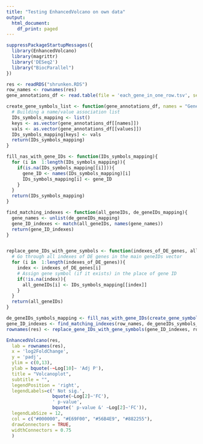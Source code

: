 ```yaml
---
title: "Testing EnhancedVolcano on own data"
output:
  html_document:
    df_print: paged
---
```


```r
suppressPackageStartupMessages({
  library(EnhancedVolcano)
  library(magrittr)
  library('DESeq2')
  library("BiocParallel")
})
```


```r
res <- readRDS("shrunken.RDS")
row_names <- rownames(res)
gene_annotations_df <- read.table(file = 'each_gene_in_one_row.tsv', sep = '\t', header = TRUE, stringsAsFactors = FALSE)

create_gene_symbols_list <- function(gene_annotations_df, names = "Genes", values = "Gene_name"){
  # Building a name/value association list
  IDs_symbols_mapping <- list()
  keys <- as.vector(gene_annotations_df[[names]])
  vals <- as.vector(gene_annotations_df[[values]])
  IDs_symbols_mapping[keys] <- vals
  return(IDs_symbols_mapping)
}

fill_nas_with_gene_IDs <- function(IDs_symbols_mapping){
  for (i in  1:length(IDs_symbols_mapping)){
    if(is.na(IDs_symbols_mapping[[i]])){
      gene_ID <- names(IDs_symbols_mapping)[i]
      IDs_symbols_mapping[i] <- gene_ID
    }
  }
  return(IDs_symbols_mapping)
}

find_matching_indexes <- function(all_geneIDs, de_geneIDs_mapping){
  gene_names <- unlist(de_geneIDs_mapping)
  gene_ID_indexes <- match(all_geneIDs, names(gene_names))
  return(gene_ID_indexes)
}


replace_gene_IDs_with_gene_symbols <- function(indexes_of_DE_genes, all_geneIDs, IDs_symbols_mapping){
  # Go through all indexes of DE genes in the main geneIDs vector
  for (i in  1:length(indexes_of_DE_genes)){
    index <- indexes_of_DE_genes[i]
    # Assign gene symbol (if it exists) in the place of gene ID
    if(!is.na(index)){
      all_geneIDs[i] <- IDs_symbols_mapping[[index]]
    }
  }
  return(all_geneIDs)
}

de_geneIDs_symbols_mapping <- fill_nas_with_gene_IDs(create_gene_symbols_list(gene_annotations_df))
gene_ID_indexes <- find_matching_indexes(row_names, de_geneIDs_symbols_mapping)
rownames(res) <- replace_gene_IDs_with_gene_symbols(gene_ID_indexes, row_names, de_geneIDs_symbols_mapping)
```


```r
EnhancedVolcano(res,
  lab = rownames(res),
  x = 'log2FoldChange',
  y = 'padj',
  ylim = c(0,13),
  ylab = bquote(-~Log[10]~ 'Adj P'),
  title = "Volcanoplot",
  subtitle = "",
  legendPosition = 'right',
  legendLabels=c(' Not sig.',
                 bquote(~Log[2]~'FC'), 
                 ' p-value',
                 bquote(' p-value &' ~Log[2]~'FC')),
  legendLabSize = 12,
  col = c("#000000", "#E69F00", "#56B4E9", "#882255"),
  drawConnectors = TRUE,
  widthConnectors = 0.75
  )
```




